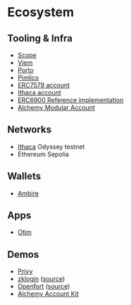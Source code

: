 # Ecosystem

## Tooling & Infra

- [Scope](https://scope.sh)
- [Viem](https://viem.sh)
- [Porto](https://github.com/ithacaxyz/porto)
- [Pimlico](https://docs.pimlico.io/guides/eip7702/demo)
- [ERC7579 account](https://github.com/erc7579/erc7579-implementation)
- [Ithaca account](https://github.com/ithacaxyz/account)
- [ERC6900 Reference implementation](https://github.com/erc6900/reference-implementation)
- [Alchemy Modular Account](https://github.com/alchemyplatform/modular-account)

## Networks

- [Ithaca](https://www.ithaca.xyz) Odyssey testnet
- Ethereum Sepolia

## Wallets

- [Ambire](https://www.ambire.com)

## Apps

- [Otim](https://otim.com)

## Demos

- [Privy](https://x.com/privy_io/status/1867249205133373905)
- [zklogin](https://x.com/oleh_bc/status/1862376837621665921) ([source](https://github.com/shield-labs-xyz/zklogin/pull/2))
- [Openfort](https://x.com/openfortxyz/status/1849477631734890797) ([source](https://github.com/openfort-xyz/openfort-7702-cli))
- [Alchemy Account Kit](https://x.com/AdamEgyed1/status/1886833087432081442)
